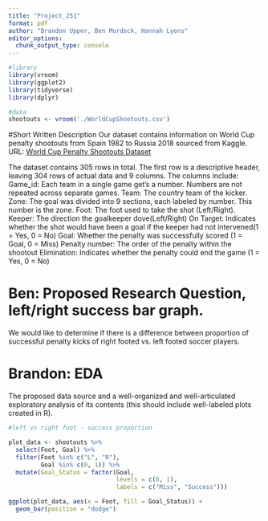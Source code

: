 ```yaml
---
title: "Project_251"
format: pdf
author: "Brandon Upper, Ben Murdock, Hannah Lyons"
editor_options: 
  chunk_output_type: console
---
```


```r
#library
library(vroom)
library(ggplot2)
library(tidyverse)
library(dplyr)
```

```r
#data
shootouts <- vroom('./WorldCupShootouts.csv')
```

#Short Written Description Our dataset contains information on World Cup penalty shootouts from Spain 1982 to Russia 2018 sourced from Kaggle. URL: [World Cup Penalty Shootouts Dataset](https://www.kaggle.com/datasets/pablollanderos33/world-cup-penalty-shootouts)

The dataset contains 305 rows in total. The first row is a descriptive header, leaving 304 rows of actual data and 9 columns. The columns include: Game_id: Each team in a single game get's a number. Numbers are not repeated across separate games. Team: The country team of the kicker. Zone: The goal was divided into 9 sections, each labeled by number. This number is the zone. Foot: The foot used to take the shot (Left/Right). Keeper: The direction the goalkeeper dove(Left/Right) On Target: Indicates whether the shot would have been a goal if the keeper had not intervened(1 = Yes, 0 = No) Goal: Whether the penalty was successfully scored (1 = Goal, 0 = Miss) Penalty number: The order of the penalty within the shootout Elimination: Indicates whether the penalty could end the game (1 = Yes, 0 = No)

# Ben: Proposed Research Question, left/right success bar graph.

We would like to determine if there is a difference between proportion of successful penalty kicks of right footed vs. left footed soccer players.

# Brandon: EDA

The proposed data source and a well-organized and well-articulated exploratory analysis of its contents (this should include well-labeled plots created in R).

```r
#left vs right foot - success proportion

plot_data <- shootouts %>%
  select(Foot, Goal) %>% 
  filter(Foot %in% c("L", "R"),
         Goal %in% c(0, 1)) %>%
  mutate(Goal_Status = factor(Goal, 
                              levels = c(0, 1), 
                              labels = c("Miss", "Success")))

ggplot(plot_data, aes(x = Foot, fill = Goal_Status)) +
  geom_bar(position = "dodge")
```
